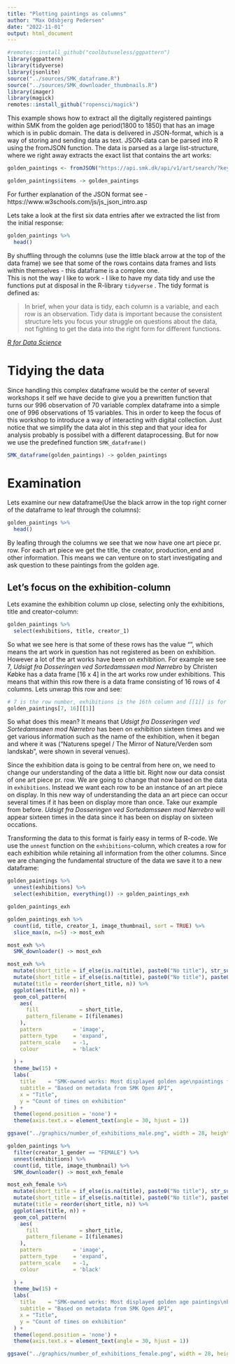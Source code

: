 ```yaml
---
title: "Plotting paintings as columns"
author: "Max Odsbjerg Pedersen"
date: "2022-11-01"
output: html_document
---
```


```r
#remotes::install_github("coolbutuseless/ggpattern")
library(ggpattern)
library(tidyverse)
library(jsonlite)
source("../sources/SMK_dataframe.R")
source("../sources/SMK_downloader_thumbnails.R")
library(imager)
library(magick)
remotes::install_github("ropensci/magick")
```

This example shows how to extract all the digitally registered paintings within SMK from the golden age period(1800 to 1850) that has an image which is in public domain. The data is delivered in JSON-format, which is a way of storing and sending data as text. JSON-data can be parsed into R using the fromJSON function. The data is parsed as a large list-structure, where we right away extracts the exact list that contains the art works:

```r
golden_paintings <- fromJSON("https://api.smk.dk/api/v1/art/search/?keys=*&range=[production_dates_start%3A{1800-01-01T00%3A00%3A00.000Z%3B1849-12-31T00%3A00%3A00.000Z}]&filters=[has_image:true],[object_names:maleri],[public_domain:true]&offset=0&rows=2000")

golden_paintings$items -> golden_paintings
```

For further explanation of the JSON format see - https://www.w3schools.com/js/js_json_intro.asp

Lets take a look at the first six data entries after we extracted the list from the initial response:
```r
golden_paintings %>% 
  head()
```
By shuffling through the columns (use the little black arrow at the top of the data frame) we see that some of the rows contains data frames and lists within themselves - this dataframe is a complex one.\
This is not the way I like to work - I like to have my data tidy and use the functions put at disposal in the R-library `tidyverse` . The tidy format is defined as:

> In brief, when your data is tidy, each column is a variable, and each row is an observation. Tidy data is important because the consistent structure lets you focus your struggle on questions about the data, not fighting to get the data into the right form for different functions.

[*R for Data Science*](https://r4ds.had.co.nz/introduction.html)

# Tidying the data
Since handling this complex dataframe would be the center of several workshops it self we have decide to give you a prewritten function that turns our 996 observation of 70 variable complex dataframe into a simple one of 996 observations of 15 variables. This in order to keep the focus of this workshop to introduce a way of interacting with digital collection. Just notice that we simplify the data alot in this step and that your idea for analysis probably is possibel with a different dataprocessing. But for now we use the predefined function `SMK_dataframe()`



```r
SMK_dataframe(golden_paintings) -> golden_paintings
```

# Examination

Lets examine our new dataframe(Use the black arrow in the top right corner of the dataframe to leaf through the columns):
```r
golden_paintings %>% 
  head()
```
By leafing through the columns we see that we now have one art piece pr. row. For each art piece we get the title, the creator, production_end and other information. This means we can venture on to start investigating and ask question to these paintings from the golden age.



## Let's focus on the exhibition-column
Lets examine the exhibition column up close, selecting only the exhibitions, title and creator-column:
```r
golden_paintings %>% 
  select(exhibitions, title, creator_1)
```

So what we see here is that some of these rows has the value "<NULL>", which means the art work in question has not registered as been on exhibition. However a lot of the art works have been on exhibition. For example we see 7, *Udsigt fra Dosseringen ved Sortedamssøen mod Nørrebro* by Christen Købke has a data frame [16 x 4] in the art works row under exhibitions. This means that within this row there is a data frame consisting of 16 rows of 4 columns. Lets unwrap this row and see: 
```r
# 7 is the row number, exhibitions is the 16th column and [[1]] is for diving into the data frame
golden_paintings[7, 16][[1]]
```
So what does this mean? It means that *Udsigt fra Dosseringen ved Sortedamssøen mod Nørrebro* has been on exhibition sixteen times and we get various information such as the name of the exhibition, when it began and where it was ("Naturens spegel / The Mirror of Nature/Verden som landskab", were shown in several venues). 

Since the exhibition data is going to be central from here on, we need to change our understanding of the data a little bit. Right now our data consist of one art piece pr. row. We are going to change that now based on the data in `exhibitions`. Instead we want each row to be an instance of an art piece on display. In this new way of understanding the data an art piece can occur several times if it has been on display more than once. Take our example from before. *Udsigt fra Dosseringen ved Sortedamssøen mod Nørrebro*  will appear sixteen times in the data since it has been on display on sixteen occations.

Transforming the data to this format is fairly easy in terms of R-code. We use the `unnest` function on the `exhibitions`-column, which creates a row for each exhibition while retaining all information from the other columns. Since we are changing the fundamental structure of the data we save it to a new dataframe:

```r
golden_paintings %>% 
  unnest(exhibitions) %>% 
  select(exhibition, everything()) -> golden_paintings_exh

golden_paintings_exh
```







```r
golden_paintings_exh %>% 
  count(id, title, creator_1, image_thumbnail, sort = TRUE) %>% 
  slice_max(n, n=5) -> most_exh
```




```r
most_exh %>% 
  SMK_downloader() -> most_exh
```




```r
most_exh %>% 
  mutate(short_title = if_else(is.na(title), paste0("No title"), str_sub(title, start = 1L, end = 25L))) %>% 
  mutate(short_title = if_else(is.na(title), paste0("No title"), paste0(short_title, "[...]"))) %>% 
  mutate(title = reorder(short_title, n)) %>% 
  ggplot(aes(title, n)) +
  geom_col_pattern(
    aes(
      fill             = short_title,
      pattern_filename = I(filenames)
    ), 
    pattern          = 'image', 
    pattern_type     = 'expand',
    pattern_scale    = -1,
    colour           = 'black'
    
  ) +
  theme_bw(15) +
  labs(
    title    = "SMK-owned works: Most displayed golden age\npaintings from SMK",
    subtitle = "Based on metadata from SMK Open API",
    x = "Title",
    y = "Count of times on exhibition"
  ) +
  theme(legend.position = 'none') +
  theme(axis.text.x = element_text(angle = 30, hjust = 1))
```
```r
ggsave("../graphics/number_of_exhibitions_male.png", width = 28, height = 20, units = "cm", bg = "white")
```




```r
golden_paintings %>% 
  filter(creator_1_gender == "FEMALE") %>% 
  unnest(exhibitions) %>% 
  count(id, title, image_thumbnail) %>% 
  SMK_downloader() -> most_exh_female
```

```r
most_exh_female %>% 
  mutate(short_title = if_else(is.na(title), paste0("No title"), str_sub(title, start = 1L, end = 25L))) %>% 
  mutate(short_title = if_else(is.na(title), paste0("No title"), paste0(short_title, "[...]"))) %>% 
  mutate(title = reorder(short_title, n)) %>% 
  ggplot(aes(title, n)) +
  geom_col_pattern(
    aes(
      fill             = short_title,
      pattern_filename = I(filenames)
    ), 
    pattern          = 'image', 
    pattern_type     = 'expand',
    pattern_scale    = -1,
    colour           = 'black'
    
  ) +
  theme_bw(15) +
  labs(
    title    = "SMK-owned works: Most displayed golden age paintings\nby female painters",
    subtitle = "Based on metadata from SMK Open API",
    x = "Title",
    y = "Count of times on exhibition"
  ) +
  theme(legend.position = 'none') +
  theme(axis.text.x = element_text(angle = 30, hjust = 1))
```
```r
ggsave("../graphics/number_of_exhibitions_female.png", width = 28, height = 20, units = "cm", bg = "white")
```

